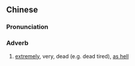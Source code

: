 ==Chinese==
{{zh-forms}}

===Pronunciation===
{{zh-pron
|m=dàosǐ
|c=dou3 sei2
|h=pfs=to-sí
|cat=adv
}}

===Adverb===
{{zh-adv}}

# {{lb|zh|colloquial}} [[extremely]], very, dead (e.g. dead tired), [[as hell]]
#: {{zh-x|臭 到死|stinky '''as hell'''|C}}